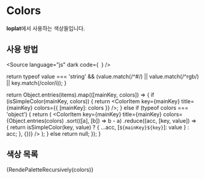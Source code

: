 
<Meta title="core/colors" />

# Colors

**loplat**에서 사용하는 색상들입니다.

## 사용 방법

<Source
  language="js"
  dark
  code={`
  `}
/>

  return typeof value === 'string' && (value.match(/^#/) || value.match(/^rgb/) || key.match(/color/i));
}

  return Object.entries(items).map(([mainKey, colors]) => {
    if (isSimpleColor(mainKey, colors)) {
      return <ColorItem key={mainKey} title={mainKey} colors={{ [mainKey]: colors }} />;
    } else if (typeof colors === 'object') {
      return (
        <ColorItem
          key={mainKey}
          title={mainKey}
          colors={Object.entries(colors)
            .sort(([a], [b]) => b - a)
            .reduce((acc, [key, value]) => {
              return isSimpleColor(key, value) ? { ...acc, [`${mainKey}${key}`]: value } : acc;
            }, {})}
        />
      );
    } else return null;
  });
}

## 색상 목록

<ColorPalette>{RendePaletteRecursively(colors)}</ColorPalette>
